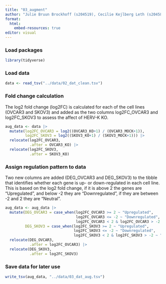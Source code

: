 ```yaml
---
title: "03_augment"
author: "Julie Bruun Brockhoff (s204519), Cecilie Kejlberg Leth (s204584), Amalie Drud Nielsen (s204560), Chrysillis Hellemann Polhaus (s153664), Lise Lotte Eriksen (s154123)"
format: 
  html:
    embed-resources: true
editor: visual
---
```


### Load packages

```r
library(tidyverse)
```

### Load data

```r
data <- read_tsv("../data/02_dat_clean.tsv")
```

### Fold change calculation

The log2 fold change (log2FC) is calculated for each of the cell lines (OVCAR3 and SKOV3) and added as the two columns log2FC_OVCAR3 and log2FC_SKOV3 to assess the affect of HERV-K KO.

```r
aug_data <- data |>
  mutate(log2FC_OVCAR3 = log2((OVCAR3_KO+1) / (OVCAR3_MOCK+1)),
         log2FC_SKOV3 = log2((SKOV3_KO+1) / (SKOV3_MOCK+1))) |>
  relocate(log2FC_OVCAR3, 
           .after = OVCAR3_KO) |> 
  relocate(log2FC_SKOV3, 
           .after = SKOV3_KO)
```

### Assign regulation pattern to data

Two new columns are added (DEG_OVCAR3 and DEG_SKOV3) to the tibble that identifies whether each gene is up- or down-regulated in each cell line. This is based on the log2 fold change, if it is above 2 the genes are "Upregulated", and below -2 they are "Downregulated", if they are between -2 and 2 they are "Neutral".

```r
aug_data <- aug_data |> 
  mutate(DEG_OVCAR3 = case_when(log2FC_OVCAR3 >= 2 ~ "Upregulated",
                                log2FC_OVCAR3 <= -2 ~ "Downregulated",
                                log2FC_OVCAR3 < 2 & log2FC_OVCAR3 > -2 ~ "Neutral"),
         DEG_SKOV3 = case_when(log2FC_SKOV3 >= 2 ~ "Upregulated",
                               log2FC_SKOV3 <= -2 ~ "Downregulated",
                               log2FC_SKOV3 < 2 & log2FC_SKOV3 > -2 ~ "Neutral")) |>
  relocate(DEG_OVCAR3, 
           .after = log2FC_OVCAR3) |>
  relocate(DEG_SKOV3, 
           .after = log2FC_SKOV3)
```

### Save data for later use

```r
write_tsv(aug_data, "../data/03_dat_aug.tsv")
```
